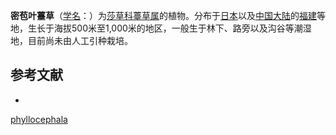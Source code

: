 {{Speciesbox
| name = 密苞叶薹草
| status = 
| status_system = 
| image =
| genus = Carex
| species = phyllocephala
| authority = T. Koyama
}}

'''密苞叶薹草'''（[[学名|学名]]：{{lang|la|''Carex phyllocephala''}}）为[[莎草科|莎草科]][[薹草属|薹草属]]的植物。分布于[[日本|日本]]以及[[中国大陆|中国大陆]]的[[福建|福建]]等地，生长于海拔500米至1,000米的地区，一般生于林下、路旁以及沟谷等潮湿地，目前尚未由人工引种栽培。

== 参考文献 ==
<div class="references-small">
* {{cite web| url =http://www.bioinfo.cn/db05/KmzwSpecies.php?action=view&id=25049| title =密苞叶薹草| work =《中国高等植物数据库全库》| publisher =中国科学院微生物研究所| author =昆明植物研究所| accessdate =2009-02-25| deadurl =yes| archiveurl =https://web.archive.org/web/20160305034845/http://www.bioinfo.cn/db05/KmzwSpecies.php?action=view&id=25049| archivedate =2016-03-05}}
</div>
{{Taxonbar|from=Q10953571}}

{{DEFAULTSORT:Carex phyllocephala}}
[[Category:薹草属|phyllocephala]]


{{Carex-stub}}